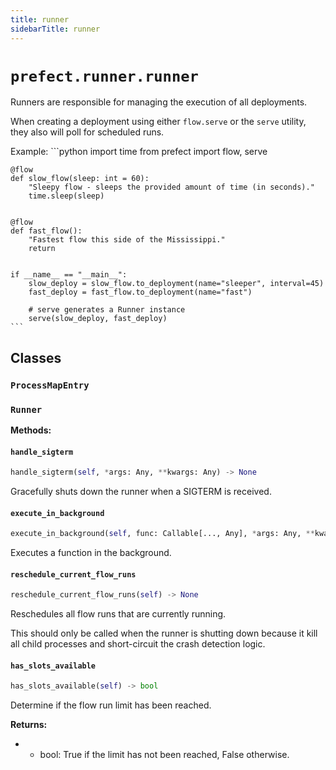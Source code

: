 ```yaml
---
title: runner
sidebarTitle: runner
---
```


# `prefect.runner.runner`



Runners are responsible for managing the execution of all deployments.

When creating a deployment using either `flow.serve` or the `serve` utility,
they also will poll for scheduled runs.

Example:
    ```python
    import time
    from prefect import flow, serve


    @flow
    def slow_flow(sleep: int = 60):
        "Sleepy flow - sleeps the provided amount of time (in seconds)."
        time.sleep(sleep)


    @flow
    def fast_flow():
        "Fastest flow this side of the Mississippi."
        return


    if __name__ == "__main__":
        slow_deploy = slow_flow.to_deployment(name="sleeper", interval=45)
        fast_deploy = fast_flow.to_deployment(name="fast")

        # serve generates a Runner instance
        serve(slow_deploy, fast_deploy)
    ```



## Classes

### `ProcessMapEntry` <sup><a href="https://github.com/prefecthq/prefect/blob/main/src/prefect/runner/runner.py#L142" target="_blank"><Icon icon="github" size="14" /></a></sup>

### `Runner` <sup><a href="https://github.com/prefecthq/prefect/blob/main/src/prefect/runner/runner.py#L147" target="_blank"><Icon icon="github" size="14" /></a></sup>

**Methods:**

#### `handle_sigterm` <sup><a href="https://github.com/prefecthq/prefect/blob/main/src/prefect/runner/runner.py#L405" target="_blank"><Icon icon="github" size="14" /></a></sup>

```python
handle_sigterm(self, *args: Any, **kwargs: Any) -> None
```

Gracefully shuts down the runner when a SIGTERM is received.


#### `execute_in_background` <sup><a href="https://github.com/prefecthq/prefect/blob/main/src/prefect/runner/runner.py#L503" target="_blank"><Icon icon="github" size="14" /></a></sup>

```python
execute_in_background(self, func: Callable[..., Any], *args: Any, **kwargs: Any) -> 'concurrent.futures.Future[Any]'
```

Executes a function in the background.


#### `reschedule_current_flow_runs` <sup><a href="https://github.com/prefecthq/prefect/blob/main/src/prefect/runner/runner.py#L903" target="_blank"><Icon icon="github" size="14" /></a></sup>

```python
reschedule_current_flow_runs(self) -> None
```

Reschedules all flow runs that are currently running.

This should only be called when the runner is shutting down because it kill all
child processes and short-circuit the crash detection logic.


#### `has_slots_available` <sup><a href="https://github.com/prefecthq/prefect/blob/main/src/prefect/runner/runner.py#L1150" target="_blank"><Icon icon="github" size="14" /></a></sup>

```python
has_slots_available(self) -> bool
```

Determine if the flow run limit has been reached.

**Returns:**
- - bool: True if the limit has not been reached, False otherwise.

